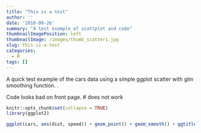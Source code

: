 ```yaml
---
title: "This is a test"
author: ''
date: '2018-09-26'
summary: "A test example of scattplot and code"
thumbnailImagePosition: left
thumbnailImage: /images/thumb_scatter1.jpg
slug: this-is-a-test
categories:
  - R
tags: []
---
```



A quick test example of the cars data using a simple ggplot scatter with glm smoothing function.  .

Code looks bad on front page.
 # <!--more--> does not work

```r
knitr::opts_chunk$set(collapse = TRUE)
library(ggplot2)
```


```r
ggplot(cars, aes(dist, speed)) + geom_point() + geom_smooth() + ggtitle("Car Speed vs Stopping Distance")

```